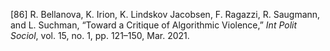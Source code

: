 \[86\]	R. Bellanova, K. Irion, K. Lindskov Jacobsen, F. Ragazzi, R. Saugmann, and L. Suchman, “Toward a Critique of Algorithmic Violence,” *Int Polit Sociol*, vol. 15, no. 1, pp. 121–150, Mar. 2021\.